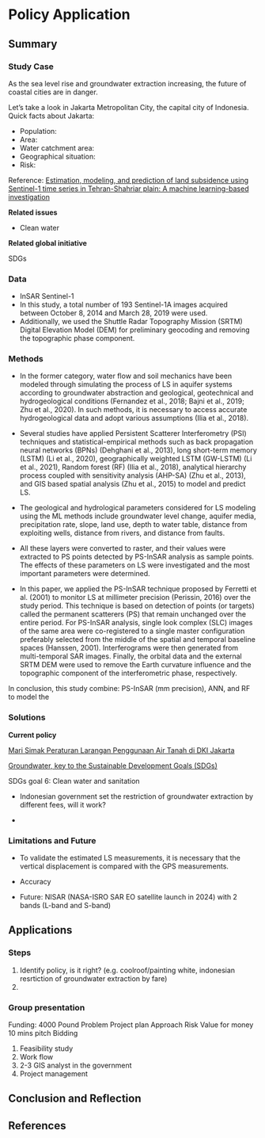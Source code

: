 # Policy Application

## Summary

### Study Case
As the sea level rise and groundwater extraction increasing, the future of coastal cities are in danger.

Let's take a look in Jakarta Metropolitan City, the capital city of Indonesia. Quick facts about Jakarta:

- Population: 
- Area:
- Water catchment area:
- Geographical situation:
- Risk:

Reference:
[Estimation, modeling, and prediction of land subsidence using Sentinel-1 time series in Tehran-Shahriar plain: A machine learning-based investigation](https://www.sciencedirect.com/science/article/pii/S2352938521002275)


**Related issues**

- Clean water

**Related global initiative**

SDGs 

### Data

- InSAR Sentinel-1
- In this study, a total number of 193 Sentinel-1A images acquired between October 8, 2014 and March 28, 2019 were used. 
- Additionally, we used the Shuttle Radar Topography Mission (SRTM) Digital Elevation Model (DEM) for preliminary geocoding and removing the topographic phase component.

### Methods

- In the former category, water flow and soil mechanics have been modeled through simulating the process of LS in aquifer systems according to groundwater abstraction and geological, geotechnical and hydrogeological conditions (Fernandez et al., 2018; Bajni et al., 2019; Zhu et al., 2020). In such methods, it is necessary to access accurate hydrogeological data and adopt various assumptions (Ilia et al., 2018).

- Several studies have applied Persistent Scatterer Interferometry (PSI) techniques and statistical-empirical methods such as back propagation neural networks (BPNs) (Dehghani et al., 2013), long short-term memory (LSTM) (Li et al., 2020), geographically weighted LSTM (GW-LSTM) (Li et al., 2021), Random forest (RF) (Ilia et al., 2018), analytical hierarchy process coupled with sensitivity analysis (AHP-SA) (Zhu et al., 2013), and GIS based spatial analysis (Zhu et al., 2015) to model and predict LS.

- The geological and hydrological parameters considered for LS modeling using the ML methods include groundwater level change, aquifer media, precipitation rate, slope, land use, depth to water table, distance from exploiting wells, distance from rivers, and distance from faults.

- All these layers were converted to raster, and their values were extracted to PS points detected by PS-InSAR analysis as sample points. The effects of these parameters on LS were investigated and the most important parameters were determined.

- In this paper, we applied the PS-InSAR technique proposed by Ferretti et al. (2001) to monitor LS at millimeter precision (Perissin, 2016) over the study period. This technique is based on detection of points (or targets) called the permanent scatterers (PS) that remain unchanged over the entire period. For PS-InSAR analysis, single look complex (SLC) images of the same area were co-registered to a single master configuration preferably selected from the middle of the spatial and temporal baseline spaces (Hanssen, 2001). Interferograms were then generated from multi-temporal SAR images. Finally, the orbital data and the external SRTM DEM were used to remove the Earth curvature influence and the topographic component of the interferometric phase, respectively.

In conclusion, this study combine:
PS-InSAR (mm precision), ANN, and RF to model the 

### Solutions

**Current policy**

[Mari Simak Peraturan Larangan Penggunaan Air Tanah di DKI Jakarta](https://kfmap.asia/blog/mari-simak-peraturan-larangan-penggunaan-air-tanah-di-dki-jakarta/2115)

[Groundwater, key to the Sustainable Development Goals (SDGs)](https://www.un-igrac.org/stories/groundwater-key-sustainable-development-goals-sdgs)

SDGs goal 6: Clean water and sanitation

- Indonesian government set the restriction of groundwater extraction by different fees, will it work?

- 

### Limitations and Future

- To validate the estimated LS measurements, it is necessary that the vertical displacement is compared with the GPS measurements.

- Accuracy

- Future: NISAR (NASA-ISRO SAR EO satellite launch in 2024) with 2 bands (L-band and S-band)

## Applications

### Steps

1. Identify policy, is it right?
(e.g. coolroof/painting white, indonesian resrtiction of groundwater extraction by fare)
2. 

### Group presentation

Funding: 4000 Pound
Problem
Project plan
Approach
Risk
Value for money
10 mins pitch
Bidding

1. Feasibility study
2. Work flow
3. 2-3 GIS analyst in the government
4. Project management

## Conclusion and Reflection

## References

::: {#refs}
:::
